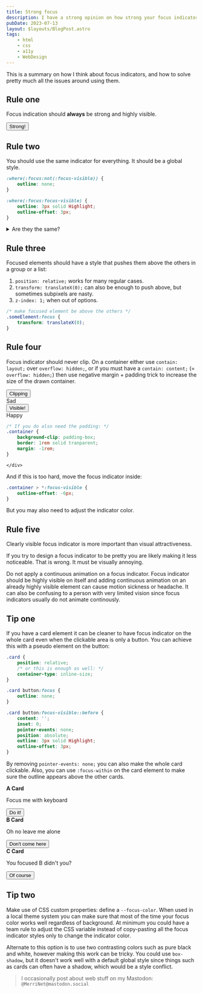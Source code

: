 ```yaml
---
title: Strong focus
description: I have a strong opinion on how strong your focus indicators should be. They should be strong!
pubDate: 2023-07-13
layout: $layouts/BlogPost.astro
tags:
    - html
    - css
    - a11y
    - WebDesign
---
```



This is a summary on how I think about focus indicators, and how to solve pretty much all the issues around using them.

## Rule one

Focus indication should **always** be strong and highly visible.

<button style="outline: 3px solid var(--focus-color); outline-offset: 3px;">Strong!</button>

## Rule two

You should use the same indicator for everything. It should be a global style.

```css
:where(:focus:not(:focus-visible)) {
	outline: none;
}

:where(:focus:focus-visible) {
	outline: 3px solid Highlight;
	outline-offset: 3px;
}
```

<details>
	<summary>Are they the same?</summary>
	<div>
		<div>
			<p class={inlineFlex} style="gap: 32px; margin: 16px;">
				<button style="outline: 3px solid var(--focus-color); outline-offset: 3px;">Button: same!</button>
				<a style="outline: 3px solid var(--focus-color); outline-offset: 3px;">Link: same!</a>
				<input
					readonly
					style="outline: 3px solid var(--focus-color); outline-offset: 3px;"
					value="Input: same!"
				/>
			</p>
		</div>
	</div>
</details>

## Rule three

Focused elements should have a style that pushes them above the others in a group or a list:

1. `position: relative;` works for many regular cases.
2. `transform: translateX(0);` can also be enough to push above, but sometimes subpixels are nasty.
3. `z-index: 1;` when out of options.

```css
/* make focused element be above the others */
.someElement:focus {
	transform: translateX(0);
}
```

## Rule four

Focus indicator should never clip. On a container either use `contain: layout;` over `overflow: hidden;`, or if you must
have a `contain: content;` (= `overflow: hidden;`) then use negative margin + padding trick to increase the size of the
drawn container.

<div class={inlineFlex} style="gap: 32px;">
	<div class={styles.poorContainment}>
		<button style="outline: 3px solid var(--focus-color); outline-offset: 3px;">
			Clipping <Emoji as="⛔" />
		</button>
		<br />
		<span>Sad</span>
	</div>
	<div class={styles.betterContainment}>
		<button style="outline: 3px solid var(--focus-color); outline-offset: 3px;">
			Visible! <Emoji as="✔️" />
		</button>
		<br />
		<span>Happy</span>
	</div>
	<div>

```css
/* If you do also need the padding: */
.container {
	background-clip: padding-box;
	border: 1rem solid tranparent;
	margin: -1rem;
}
```

    </div>

</div>

And if this is too hard, move the focus indicator inside:

```css
.container > *:focus-visible {
	outline-offset: -6px;
}
```

But you may also need to adjust the indicator color.

## Rule five

Clearly visible focus indicator is more important than visual attractiveness.

If you try to design a focus indicator to be pretty you are likely making it less noticeable. That is wrong. It must be
visually annoying.

Do not apply a continuous animation on a focus indicator. Focus indicator should be highly visible on itself and adding
continuous animation on an already highly visible element can cause motion sickness or headache. It can also be
confusing to a person with very limited vision since focus indicators usually do not animate continously.

## Tip one

If you have a card element it can be cleaner to have focus indicator on the whole card even when the clickable area is
only a button. You can achieve this with a pseudo element on the button:

```css
.card {
	position: relative;
	/* or this is enough as well: */
	container-type: inline-size;
}

.card button:focus {
	outline: none;
}

.card button:focus-visible::before {
	content: '';
	inset: 0;
	pointer-events: none;
	position: absolute;
	outline: 3px solid Highlight;
	outline-offset: 3px;
}
```

By removing `pointer-events: none;` you can also make the whole card clickable. Also, you can use `:focus-within` on the
card element to make sure the outline appears above the other cards.

<div class={inlineFlex} style="align-items: flex-start;">
	<div class={styles.card}>
		<strong>A Card</strong>
		<p>Focus me with keyboard</p>
		<button>Do it!</button>
	</div>
	<div class={styles.card}>
		<strong>B Card</strong>
		<p>Oh no leave me alone</p>
		<button>Don't come here</button>
	</div>
	<div class={styles.card}>
		<strong>C Card</strong>
		<p>You focused B didn't you?</p>
		<button>Of course</button>
	</div>
</div>

## Tip two

Make use of CSS custom properties: define a `--focus-color`. When used in a local theme system you can make sure that
most of the time your focus color works well regardless of background. At minimum you could have a team rule to adjust
the CSS variable instead of copy-pasting all the focus indicator styles only to change the indicator color.

Alternate to this option is to use two contrasting colors such as pure black and white, however making this work can be
tricky. You could use `box-shadow`, but it doesn't work well with a default global style since things such as cards can
often have a shadow, which would be a style conflict.

> I occasionally post about web stuff on my <Icon href="/icons/social/mastodon.svg" /> Mastodon:<br />`@MerriNet@mastodon.social`
